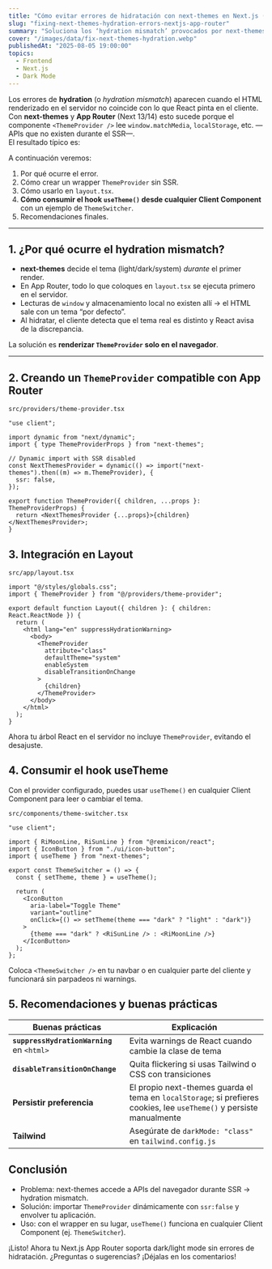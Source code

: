 ```yaml
---
title: "Cómo evitar errores de hidratación con next-themes en Next.js (App Router)"
slug: "fixing-next-themes-hydration-errors-nextjs-app-router"
summary: "Soluciona los ‘hydration mismatch’ provocados por next-themes en proyectos Next 13/14 con App Router. Aprende a crear un ThemeProvider compatible con SSR y a consumirlo desde cualquier componente client con el hook `useTheme`."
cover: "/images/data/fix-next-themes-hydration.webp"
publishedAt: "2025-08-05 19:00:00"
topics:
  - Frontend
  - Next.js
  - Dark Mode
---
```


Los errores de **hydration** (o _hydration mismatch_) aparecen cuando el HTML renderizado en el servidor no coincide con lo que React pinta en el cliente.  
Con **next-themes** y **App Router** (Next 13/14) esto sucede porque el componente `<ThemeProvider />` lee `window.matchMedia`, `localStorage`, etc. —APIs que no existen durante el SSR—.  
El resultado típico es:

A continuación veremos:

1. Por qué ocurre el error.
2. Cómo crear un wrapper `ThemeProvider` sin SSR.
3. Cómo usarlo en `layout.tsx`.
4. **Cómo consumir el hook `useTheme()` desde cualquier Client Component** con un ejemplo de `ThemeSwitcher`.
5. Recomendaciones finales.

---

## 1. ¿Por qué ocurre el hydration mismatch?

- **next-themes** decide el tema (light/dark/system) _durante_ el primer render.
- En App Router, todo lo que coloques en `layout.tsx` se ejecuta primero en el servidor.
- Lecturas de `window` y almacenamiento local no existen allí → el HTML sale con un tema “por defecto”.
- Al hidratar, el cliente detecta que el tema real es distinto y React avisa de la discrepancia.

La solución es **renderizar `ThemeProvider` solo en el navegador**.

---

## 2. Creando un `ThemeProvider` compatible con App Router

`src/providers/theme-provider.tsx`

```tsx
"use client";

import dynamic from "next/dynamic";
import { type ThemeProviderProps } from "next-themes";

// Dynamic import with SSR disabled
const NextThemesProvider = dynamic(() => import("next-themes").then((m) => m.ThemeProvider), {
  ssr: false,
});

export function ThemeProvider({ children, ...props }: ThemeProviderProps) {
  return <NextThemesProvider {...props}>{children}</NextThemesProvider>;
}
```

## 3. Integración en Layout

`src/app/layout.tsx`

```tsx
import "@/styles/globals.css";
import { ThemeProvider } from "@/providers/theme-provider";

export default function Layout({ children }: { children: React.ReactNode }) {
  return (
    <html lang="en" suppressHydrationWarning>
      <body>
        <ThemeProvider
          attribute="class"
          defaultTheme="system"
          enableSystem
          disableTransitionOnChange
        >
          {children}
        </ThemeProvider>
      </body>
    </html>
  );
}
```

Ahora tu árbol React en el servidor no incluye `ThemeProvider`, evitando el desajuste.

## 4. Consumir el hook useTheme

Con el provider configurado, puedes usar `useTheme()` en cualquier Client Component para leer o cambiar el tema.

`src/components/theme-switcher.tsx`

```tsx
"use client";

import { RiMoonLine, RiSunLine } from "@remixicon/react";
import { IconButton } from "./ui/icon-button";
import { useTheme } from "next-themes";

export const ThemeSwitcher = () => {
  const { setTheme, theme } = useTheme();

  return (
    <IconButton
      aria-label="Toggle Theme"
      variant="outline"
      onClick={() => setTheme(theme === "dark" ? "light" : "dark")}
    >
      {theme === "dark" ? <RiSunLine /> : <RiMoonLine />}
    </IconButton>
  );
};
```

Coloca `<ThemeSwitcher />` en tu navbar o en cualquier parte del cliente y funcionará sin parpadeos ni warnings.

## 5. Recomendaciones y buenas prácticas

| Buenas prácticas                           | Explicación                                                                                                           |
| ------------------------------------------ | --------------------------------------------------------------------------------------------------------------------- |
| **`suppressHydrationWarning`** en `<html>` | Evita warnings de React cuando cambie la clase de tema                                                                |
| **`disableTransitionOnChange`**            | Quita flickering si usas Tailwind o CSS con transiciones                                                              |
| **Persistir preferencia**                  | El propio next-themes guarda el tema en `localStorage`; si prefieres cookies, lee `useTheme()` y persiste manualmente |
| **Tailwind**                               | Asegúrate de `darkMode: "class"` en `tailwind.config.js`                                                              |

## Conclusión

- Problema: next-themes accede a APIs del navegador durante SSR → hydration mismatch.
- Solución: importar `ThemeProvider` dinámicamente con `ssr:false` y envolver tu aplicación.
- Uso: con el wrapper en su lugar, `useTheme()` funciona en cualquier Client Component (ej. `ThemeSwitcher`).

¡Listo! Ahora tu Next.js App Router soporta dark/light mode sin errores de hidratación.
¿Preguntas o sugerencias? ¡Déjalas en los comentarios!
